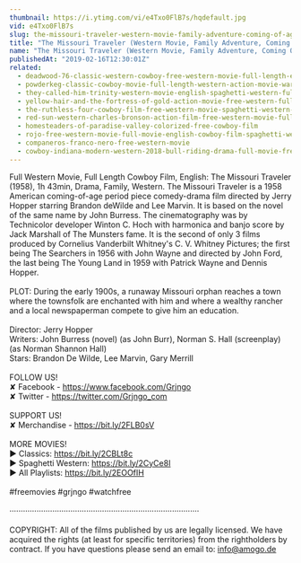 ```yaml
---
thumbnail: https://i.ytimg.com/vi/e4Txo0FlB7s/hqdefault.jpg
vid: e4Txo0FlB7s
slug: the-missouri-traveler-western-movie-family-adventure-coming-of-age-english-free-movie-full
title: "The Missouri Traveler (Western Movie, Family Adventure, Coming Of Age, English, Free Movie, Full)"
name: "The Missouri Traveler (Western Movie, Family Adventure, Coming Of Age, English, Free Movie, Full)"
publishedAt: "2019-02-16T12:30:01Z"
related:
  - deadwood-76-classic-western-cowboy-free-western-movie-full-length-english
  - powderkeg-classic-cowboy-movie-full-length-western-action-movie-war-english
  - they-called-him-trinity-western-movie-english-spaghetti-western-full-cowboy-movie
  - yellow-hair-and-the-fortress-of-gold-action-movie-free-western-full-length
  - the-ruthless-four-cowboy-film-free-western-movie-spaghetti-western-english
  - red-sun-western-charles-bronson-action-film-free-western-movie-full-length-english-hd
  - homesteaders-of-paradise-valley-colorized-free-cowboy-film
  - rojo-free-western-movie-full-movie-english-cowboy-film-spaghetti-western
  - companeros-franco-nero-free-western-movie
  - cowboy-indiana-modern-western-2018-bull-riding-drama-full-movie-free-feature-film-hd
---
```


Full Western Movie, Full Length Cowboy Film, English: The Missouri Traveler (1958), 1h 43min, Drama, Family, Western. The Missouri Traveler is a 1958 American coming-of-age period piece comedy-drama film directed by Jerry Hopper starring Brandon deWilde and Lee Marvin. It is based on the novel of the same name by John Burress. The cinematography was by Technicolor developer Winton C. Hoch with harmonica and banjo score by Jack Marshall of The Munsters fame. It is the second of only 3 films produced by Cornelius Vanderbilt Whitney's C. V. Whitney Pictures; the first being The Searchers in 1956 with John Wayne and directed by John Ford, the last being The Young Land in 1959 with Patrick Wayne and Dennis Hopper.<br />
<br />
PLOT: During the early 1900s, a runaway Missouri orphan reaches a town where the townsfolk are enchanted with him and where a wealthy rancher and a local newspaperman compete to give him an education.<br />
<br />
Director: Jerry Hopper<br />
Writers: John Burress (novel) (as John Burr), Norman S. Hall (screenplay) (as Norman Shannon Hall)<br />
Stars: Brandon De Wilde, Lee Marvin, Gary Merrill<br />
<br />
FOLLOW US!<br />
✘ Facebook - https://www.facebook.com/Grjngo<br />
✘ Twitter - https://twitter.com/Grjngo_com<br />
<br />
SUPPORT US!<br />
✘ Merchandise - https://bit.ly/2FLB0sV<br />
<br />
MORE MOVIES! <br />
► Classics: https://bit.ly/2CBLt8c <br />
► Spaghetti Western: https://bit.ly/2CyCe8I <br />
► All Playlists: https://bit.ly/2EOOfIH <br />
<br />
#freemovies #grjngo #watchfree<br />
<br />
····················································································<br />
<br />
COPYRIGHT: All of the films published by us are legally licensed. We have acquired the rights (at least for specific territories) from the rightholders by contract. If you have questions please send an email to: info@amogo.de